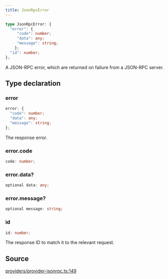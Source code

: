 ```yaml
---
title: JsonRpcError
---
```


```ts
type JsonRpcError: {
  "error": {
     "code": number;
     "data": any;
     "message": string;
    };
  "id": number;
};
```

A JSON-RPC error, which are returned on failure from a JSON-RPC server.

## Type declaration

### error

```ts
error: {
  "code": number;
  "data": any;
  "message": string;
};
```

The response error.

### error.code

```ts
code: number;
```

### error.data?

```ts
optional data: any;
```

### error.message?

```ts
optional message: string;
```

### id

```ts
id: number;
```

The response ID to match it to the relevant request.

## Source

[providers/provider-jsonrpc.ts:149](https://github.com/dominant-strategies/quais.js/blob/7ad0a969a30d30fc2cf79fa0dcda980927cb6fd5/src/providers/provider-jsonrpc.ts#L149)
